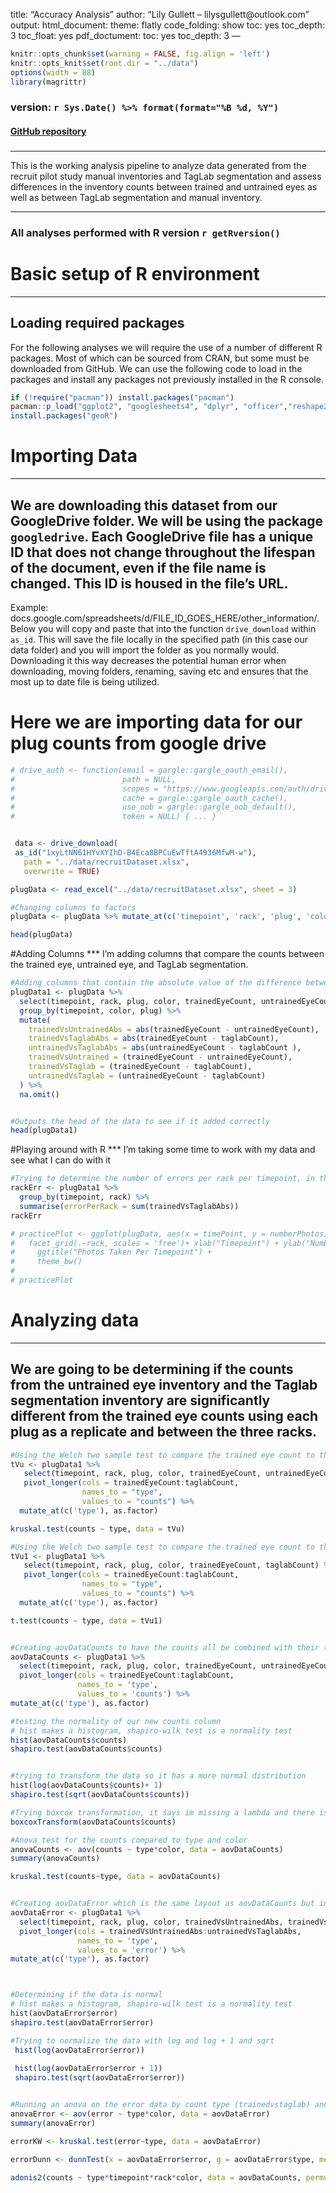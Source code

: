 title: "Accuracy Analysis"
author: "Lily Gullett -- lilysgullett@outlook.com"
output:
  html_document:
    theme: flatly
    code_folding: show
    toc: yes
    toc_depth: 3
    toc_float: yes
  pdf_doctument:
      toc: yes
      toc_depth: 3
---
```r
knitr::opts_chunk$set(warning = FALSE, fig.align = 'left')
knitr::opts_knit$set(root.dir = "../data")
options(width = 88)
library(magrittr)
```





### version: `r Sys.Date() %>% format(format="%B %d, %Y")`

<!-- this is where the DOI would go  [![DOI](https://zenodo.org/badge/DOI/10.5281/zenodo.3675991.svg)](https://doi.org/10.5281/zenodo.3675991)
-->


#### [GitHub repository](https://github.com/LilyGullett/recruitPilot){target="_blank"}
###

***
This is the working analysis pipeline to analyze data generated from the recruit pilot study manual inventories and TagLab segmentation and assess differences in the inventory counts between trained and untrained eyes as well as between TagLab segmentation and manual inventory. 

***

### All analyses performed with R version `r getRversion()`


# Basic setup of R environment
***
## Loading required packages
For the following analyses we will require the use of a number of different R packages. Most of which can be sourced from CRAN, but some must be downloaded from GitHub. We can use the following code to load in the packages and install any packages not previously installed in the R console. 


```r
if (!require("pacman")) install.packages("pacman")
pacman::p_load("ggplot2", "googlesheets4", "dplyr", "officer","reshape2", "stringr", "flextable", "gridExtra", "ggpubr", "Rmisc", "rcompanion", "RColorBrewer", "googledrive", "gdata", "readxl", "DescTools","patchwork", "FSA", "rstatix", "tidyverse", "lme4", 'PMCRMplus', "EnvStats", "emmeans", "MuMIn", "sjstats", "lmerTest", "gargle", "FSA", "vegan")
install.packages("geoR")
```


# Importing Data
***
## We are downloading this dataset from our GoogleDrive folder. We will be using the package `googledrive`. Each GoogleDrive file has a unique ID that does not change throughout the lifespan of the document, even if the file name is changed. This ID is housed in the file's URL. 
Example: docs.google.com/spreadsheets/d/FILE_ID_GOES_HERE/other_information/. Below you will copy and paste that into the function `drive_download` within `as_id`. This will save the file locally in the specified path (in this case our data folder) and you will import the folder as you normally would. Downloading it this way decreases the potential human error when downloading, moving folders, renaming, saving etc and ensures that the most up to date file is being utilized. 

# Here we are importing data for our plug counts from google drive

```r
# drive_auth <- function(email = gargle::gargle_oauth_email(),
#                        path = NULL,
#                        scopes = "https://www.googleapis.com/auth/drive",
#                        cache = gargle::gargle_oauth_cache(),
#                        use_oob = gargle::gargle_oob_default(),
#                        token = NULL) { ... }


 data <- drive_download(
 as_id("1xyLtNN61HYvXYIhD-B4Eca8BPCuEwTftA4936MfwM-w"),
   path = "../data/recruitDataset.xlsx", 
   overwrite = TRUE)

plugData <- read_excel("../data/recruitDataset.xlsx", sheet = 3)

#Changing columns to factors
plugData <- plugData %>% mutate_at(c('timepoint', 'rack', 'plug', 'color'), as.factor)

head(plugData)


```


#Adding Columns
***
I'm adding columns that compare the counts between the trained eye, untrained eye, and TagLab segmentation.

```r

#Adding columns that contain the absolute value of the difference between the trained eye counts and untrained eye counts, trained eye counts and taglab segmentation counts, and untrained eye counts and taglab segmentation counts
plugData1 <- plugData %>%
  select(timepoint, rack, plug, color, trainedEyeCount, untrainedEyeCount, taglabCount) %>% 
  group_by(timepoint, color, plug) %>% 
  mutate(
    trainedVsUntrainedAbs = abs(trainedEyeCount - untrainedEyeCount),
    trainedVsTaglabAbs = abs(trainedEyeCount - taglabCount), 
    untrainedVsTaglabAbs = abs(untrainedEyeCount - taglabCount ),
    trainedVsUntrained = (trainedEyeCount - untrainedEyeCount),
    trainedVsTaglab = (trainedEyeCount - taglabCount), 
    untrainedVsTaglab = (untrainedEyeCount - taglabCount)
  ) %>% 
  na.omit()


#Outputs the head of the data to see if it added correctly
head(plugData1)


```

#Playing around with R
***
I'm taking some time to work with my data and see what I can do with it

```r
#Trying to determine the number of errors per rack per timepoint, in the code below it is for the taglab segmentation vs the trained eye absolute value
rackErr <- plugData1 %>% 
  group_by(timepoint, rack) %>%
  summarise(errorPerRack = sum(trainedVsTaglabAbs))
rackErr

# practicePlot <- ggplot(plugData, aes(x = timePoint, y = numberPhotos)) + geom_bar(position = 'dodge', stat = 'identity', aes(fill = timePoint))+
#   facet_grid(.~rack, scales = 'free')+ xlab("Timepoint") + ylab("Number of Photos Taken") +
#     ggtitle("Photos Taken Per Timepoint") +
#     theme_bw()
# 
# practicePlot

```


# Analyzing data
***
## We are going to be determining if the counts from the untrained eye inventory and the Taglab segmentation inventory are significantly different from the trained eye counts using each plug as a replicate and between the three racks.


```r
#Using the Welch two sample test to compare the trained eye count to the untrained eye count 
tVu <- plugData1 %>%
   select(timepoint, rack, plug, color, trainedEyeCount, untrainedEyeCount, taglabCount) %>%
   pivot_longer(cols = trainedEyeCount:taglabCount,
                names_to = "type",
                values_to = "counts") %>%
  mutate_at(c('type'), as.factor)

kruskal.test(counts ~ type, data = tVu)

#Using the Welch two sample test to compare the trained eye count to the taglab count 
tVu1 <- plugData1 %>%
   select(timepoint, rack, plug, color, trainedEyeCount, taglabCount) %>%
   pivot_longer(cols = trainedEyeCount:taglabCount,
                names_to = "type",
                values_to = "counts") %>%
  mutate_at(c('type'), as.factor)

t.test(counts ~ type, data = tVu1)


#Creating aovDataCounts to have the counts all be combined with their type as factors
aovDataCounts <- plugData1 %>% 
  select(timepoint, rack, plug, color, trainedEyeCount, untrainedEyeCount, taglabCount) %>% 
  pivot_longer(cols = trainedEyeCount:taglabCount,
               names_to = 'type', 
               values_to = 'counts') %>% 
mutate_at(c('type'), as.factor)

#testing the normality of our new counts column
# hist makes a histogram, shapiro-wilk test is a normality test
hist(aovDataCounts$counts)
shapiro.test(aovDataCounts$counts)


#trying to transform the data so it has a more normal distribution
hist(log(aovDataCounts$counts)+ 1)
shapiro.test(sqrt(aovDataCounts$counts))

#Trying boxcox transformation, it says im missing a lambda and there isnt a default
boxcoxTransform(aovDataCounts$counts)

#Anova test for the counts compared to type and color
anovaCounts <- aov(counts ~ type*color, data = aovDataCounts)
summary(anovaCounts)

kruskal.test(counts~type, data = aovDataCounts)


#Creating aovDataError which is the same layout as aovDataCounts but instead of the different counts we are looking at the error between trained eye counts, taglab, and untrained
aovDataError <- plugData1 %>% 
  select(timepoint, rack, plug, color, trainedVsUntrainedAbs, trainedVsTaglabAbs, untrainedVsTaglabAbs) %>% 
  pivot_longer(cols = trainedVsUntrainedAbs:untrainedVsTaglabAbs,
               names_to = 'type', 
               values_to = 'error') %>% 
mutate_at(c('type'), as.factor)



#Determining if the data is normal
# hist makes a histogram, shapiro-wilk test is a normality test
hist(aovDataError$error)
shapiro.test(aovDataError$error)

#Trying to normalize the data with log and log + 1 and sqrt
 hist(log(aovDataError$error))
 
 hist(log(aovDataError$error + 1))
 shapiro.test(sqrt(aovDataError$error))


#Running an anova on the error data by count type (trainedvstaglab) and color
anovaError <- aov(error ~ type*color, data = aovDataError)
summary(anovaError)

errorKW <- kruskal.test(error~type, data = aovDataError)

errorDunn <- dunnTest(x = aovDataError$error, g = aovDataError$type, method = 'bonferroni') 

adonis2(counts ~ type*timepoint*rack*color, data = aovDataCounts, permutations = 9999)





```


